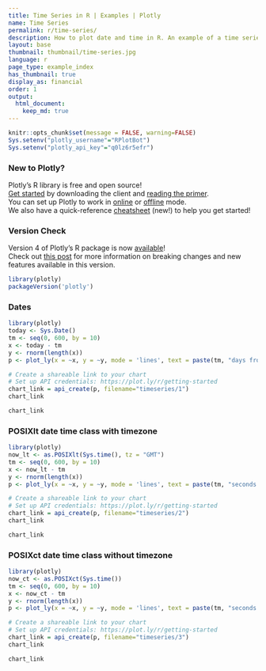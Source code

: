 ```yaml
---
title: Time Series in R | Examples | Plotly
name: Time Series
permalink: r/time-series/
description: How to plot date and time in R. An example of a time series plot with the POSIXct and Sys.Date classes.
layout: base
thumbnail: thumbnail/time-series.jpg
language: r
page_type: example_index
has_thumbnail: true
display_as: financial
order: 1
output:
  html_document:
    keep_md: true
---
```


```r
knitr::opts_chunk$set(message = FALSE, warning=FALSE)
Sys.setenv("plotly_username"="RPlotBot")
Sys.setenv("plotly_api_key"="q0lz6r5efr")
```

### New to Plotly?

Plotly's R library is free and open source!<br>
[Get started](https://plot.ly/r/getting-started/) by downloading the client and [reading the primer](https://plot.ly/r/getting-started/).<br>
You can set up Plotly to work in [online](https://plot.ly/r/getting-started/#hosting-graphs-in-your-online-plotly-account) or [offline](https://plot.ly/r/offline/) mode.<br>
We also have a quick-reference [cheatsheet](https://images.plot.ly/plotly-documentation/images/r_cheat_sheet.pdf) (new!) to help you get started!

### Version Check

Version 4 of Plotly's R package is now [available](https://plot.ly/r/getting-started/#installation)!<br>
Check out [this post](http://moderndata.plot.ly/upgrading-to-plotly-4-0-and-above/) for more information on breaking changes and new features available in this version.
```r
library(plotly)
packageVersion('plotly')
```

### Dates

```r
library(plotly)
today <- Sys.Date()
tm <- seq(0, 600, by = 10)
x <- today - tm
y <- rnorm(length(x))
p <- plot_ly(x = ~x, y = ~y, mode = 'lines', text = paste(tm, "days from today"))

# Create a shareable link to your chart
# Set up API credentials: https://plot.ly/r/getting-started
chart_link = api_create(p, filename="timeseries/1")
chart_link
```

```r
chart_link
```

### POSIXlt date time class with timezone

```r
library(plotly)
now_lt <- as.POSIXlt(Sys.time(), tz = "GMT")
tm <- seq(0, 600, by = 10)
x <- now_lt - tm
y <- rnorm(length(x))
p <- plot_ly(x = ~x, y = ~y, mode = 'lines', text = paste(tm, "seconds from now in GMT"))

# Create a shareable link to your chart
# Set up API credentials: https://plot.ly/r/getting-started
chart_link = api_create(p, filename="timeseries/2")
chart_link
```

```r
chart_link
```

### POSIXct date time class without timezone

```r
library(plotly)
now_ct <- as.POSIXct(Sys.time())
tm <- seq(0, 600, by = 10)
x <- now_ct - tm
y <- rnorm(length(x))
p <- plot_ly(x = ~x, y = ~y, mode = 'lines', text = paste(tm, "seconds from now in", Sys.timezone()))

# Create a shareable link to your chart
# Set up API credentials: https://plot.ly/r/getting-started
chart_link = api_create(p, filename="timeseries/3")
chart_link
```

```r
chart_link
```
